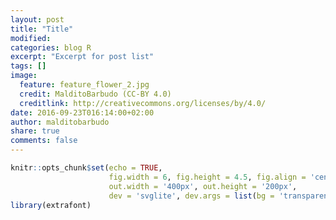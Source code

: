 ```yaml
---
layout: post
title: "Title"
modified:
categories: blog R
excerpt: "Excerpt for post list"
tags: []
image:
  feature: feature_flower_2.jpg
  credit: MalditoBarbudo (CC-BY 4.0)
  creditlink: http://creativecommons.org/licenses/by/4.0/
date: 2016-09-23T016:14:00+02:00
author: malditobarbudo
share: true
comments: false
---
```


```r
knitr::opts_chunk$set(echo = TRUE,
                      fig.width = 6, fig.height = 4.5, fig.align = 'center',
                      out.width = '400px', out.height = '200px',
                      dev = 'svglite', dev.args = list(bg = 'transparent'))
library(extrafont)
```

